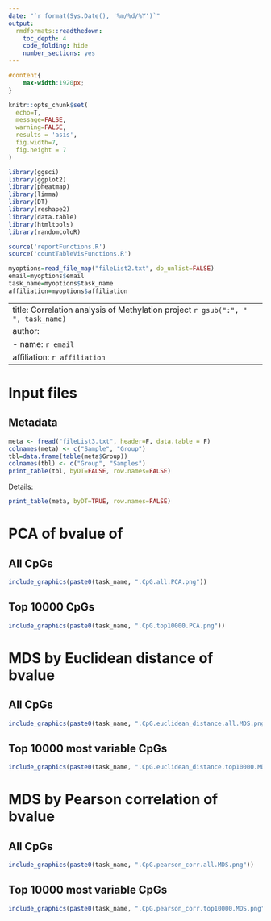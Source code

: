 ```yaml
---
date: "`r format(Sys.Date(), '%m/%d/%Y')`"
output: 
  rmdformats::readthedown:
    toc_depth: 4
    code_folding: hide
    number_sections: yes
---
```


```css
#content{
    max-width:1920px;
}
```

```r
knitr::opts_chunk$set(
  echo=T,  
  message=FALSE, 
  warning=FALSE, 
  results = 'asis', 
  fig.width=7, 
  fig.height = 7
)
```

```r
library(ggsci)
library(ggplot2)
library(pheatmap)
library(limma)
library(DT)
library(reshape2)
library(data.table)
library(htmltools)
library(randomcoloR)

source('reportFunctions.R')
source('countTableVisFunctions.R')

myoptions=read_file_map("fileList2.txt", do_unlist=FALSE)
email=myoptions$email
task_name=myoptions$task_name
affiliation=myoptions$affiliation
```

---
title: Correlation analysis of Methylation project `r gsub(":", " ", task_name)`
author:
- name: `r email`
  affiliation: `r affiliation`
---

# Input files

## Metadata 

```r
meta <- fread("fileList3.txt", header=F, data.table = F)
colnames(meta) <- c("Sample", "Group")
tbl=data.frame(table(meta$Group))
colnames(tbl) <- c("Group", "Samples")
print_table(tbl, byDT=FALSE, row.names=FALSE)
```

Details:

```r
print_table(meta, byDT=TRUE, row.names=FALSE)
```

# PCA of bvalue of 

## All CpGs

```r
include_graphics(paste0(task_name, ".CpG.all.PCA.png"))
```

## Top 10000 CpGs

```r
include_graphics(paste0(task_name, ".CpG.top10000.PCA.png"))
```

# MDS by Euclidean distance of bvalue

## All CpGs

```r
include_graphics(paste0(task_name, ".CpG.euclidean_distance.all.MDS.png"))
```

## Top 10000 most variable CpGs

```r
include_graphics(paste0(task_name, ".CpG.euclidean_distance.top10000.MDS.png"))
```

# MDS by Pearson correlation of bvalue

## All CpGs

```r
include_graphics(paste0(task_name, ".CpG.pearson_corr.all.MDS.png"))
```

## Top 10000 most variable CpGs

```r
include_graphics(paste0(task_name, ".CpG.pearson_corr.top10000.MDS.png"))
```
